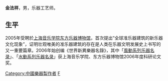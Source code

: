 '''金法祥'''，男，乐器工艺师。

==生平==
2005年受聘於[[上海音乐学院东方乐器博物馆|上海音乐学院东方乐器博物馆]]，首次提出“全球准乐器建筑的新乐器文化现象”，证明壮观唯美的准乐器建筑的存在是人类在乐器文明发展史上书写的又一重要篇章。2006年始创编《世界新異樂器名錄》，其中「[[風動系列乐器名录|風動系列乐器名录]]」、「[[水動系列乐器名录|水動系列乐器名录]]」获上海音乐学院、东方乐器博物馆2006年度科研论文奖。

{{DEFAULTSORT:J}}
[[Category:中國樂器製作者|Category:中國樂器製作者]]
[[Category:金姓|F]]